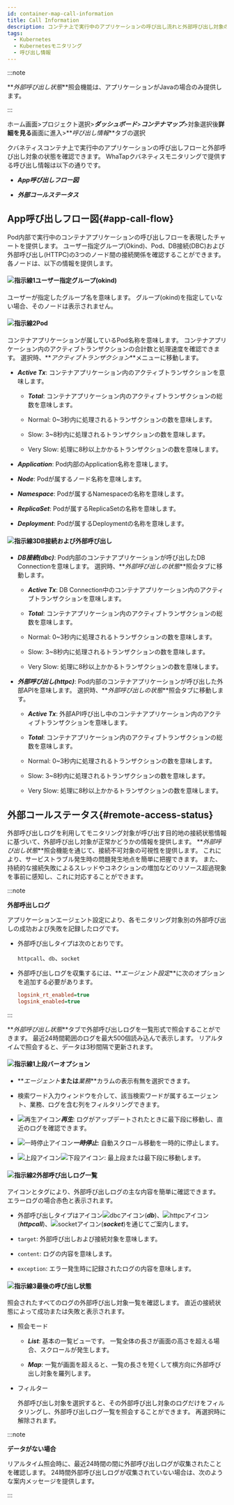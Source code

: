 ```yaml
---
id: container-map-call-information
title: Call Information
description: コンテナ上で実行中のアプリケーションの呼び出し流れと外部呼び出し対象の状態を確認できます。
tags:
  - Kubernetes
  - Kubernetesモニタリング
  - 呼び出し情報
---
```


:::note 

**_外部呼び出し状態_**照会機能は、アプリケーションがJavaの場合のみ提供します。

:::

ホーム画面>プロジェクト選択>**_ダッシュボード_**>**_コンテナマップ_**>対象選択後**詳細を見る**画面に進入>**_呼び出し情報_**タブの選択

クバネティスコンテナ上で実行中のアプリケーションの呼び出しフローと外部呼び出し対象の状態を確認できます。 WhaTapクバネティスモニタリングで提供する呼び出し情報は以下の通りです。 

-   **_App呼び出しフロー図_**

-   **_外部コールステータス_**

## App呼び出しフロー図{#app-call-flow}

<ImgLang img='k8s-container-map-call-info-app.png' desc='App呼び出しフロー図' />

Pod内部で実行中のコンテナアプリケーションの呼び出しフローを表現したチャートを提供します。 ユーザー指定グループ(Okind)、Pod、DB接続(DBC)および外部呼び出し(HTTPC)の3つのノード間の接続関係を確認することができます。 各ノードは、以下の情報を提供します。 

#### ![指示線1](/img/number-01.png)ユーザー指定グループ(okind)

ユーザーが指定したグループ名を意味します。 グループ(okind)を指定していない場合、そのノードは表示されません。

#### ![指示線2](/img/number-02.png)Pod

コンテナアプリケーションが属しているPod名称を意味します。 コンテナアプリケーション内のアクティブトランザクションの合計数と処理速度を確認できます。 選択時、**_アクティブトランザクション_**メニューに移動します。

-   **_Active Tx_**: コンテナアプリケーション内のアクティブトランザクションを意味します。 

    -   **_Total_**: コンテナアプリケーション内のアクティブトランザクションの総数を意味します。

    -   <span class='normal'>Normal</span>: 0~3秒内に処理されるトランザクションの数を意味します。

    -   <span class='slow'>Slow</span>: 3~8秒内に処理されるトランザクションの数を意味します。

    -   <span class='vslow'>Very Slow</span>: 処理に8秒以上かかるトランザクションの数を意味します。

-   **_Application_**: Pod内部のApplication名称を意味します。 

-   **_Node_**: Podが属するノード名称を意味します。 

-   **_Namespace_**: Podが属するNamespaceの名称を意味します。 

-   **_ReplicaSet_**: Podが属するReplicaSetの名称を意味します。 

-   **_Deployment_**: Podが属するDeploymentの名称を意味します。  

#### ![指示線3](/img/number-03.png)DB接続および外部呼び出し

-   **_DB接続(dbc)_**: Pod内部のコンテナアプリケーションが呼び出したDB Connectionを意味します。 選択時、**_外部呼び出しの状態_**照会タブに移動します。

    -   **_Active Tx_**: DB Connection中のコンテナアプリケーション内のアクティブトランザクションを意味します。 

    -   **_Total_**: コンテナアプリケーション内のアクティブトランザクションの総数を意味します。

    -   <span class='normal'>Normal</span>: 0~3秒内に処理されるトランザクションの数を意味します。

    -   <span class='slow'>Slow</span>: 3~8秒内に処理されるトランザクションの数を意味します。

    -   <span class='vslow'>Very Slow</span>: 処理に8秒以上かかるトランザクションの数を意味します。

-   **_外部呼び出し(httpc)_**: Pod内部のコンテナアプリケーションが呼び出した外部APIを意味します。 選択時、**_外部呼び出しの状態_**照会タブに移動します。 

    -   **_Active Tx_**: 外部API呼び出し中のコンテナアプリケーション内のアクティブトランザクションを意味します。 

    -   **_Total_**: コンテナアプリケーション内のアクティブトランザクションの総数を意味します。

    -   <span class='normal'>Normal</span>: 0~3秒内に処理されるトランザクションの数を意味します。

    -   <span class='slow'>Slow</span>: 3~8秒内に処理されるトランザクションの数を意味します。

    -   <span class='vslow'>Very Slow</span>: 処理に8秒以上かかるトランザクションの数を意味します。

## 外部コールステータス{#remote-access-status}

外部呼び出しログを利用してモニタリング対象が呼び出す目的地の接続状態情報に基づいて、外部呼び出し対象が正常かどうかの情報を提供します。 **_外部呼び出し状態_**照会機能を通じて、接続不可対象の可視性を提供します。 これにより、サービストラブル発生時の問題発生地点を簡単に把握できます。 また、持続的な接続失敗によるスレッドやコネクションの増加などのリソース超過現象を事前に感知し、これに対応することができます。

:::note

**外部呼出しログ**

アプリケーションエージェント設定により、各モニタリング対象別の外部呼び出しの成功および失敗を記録したログです。 

-   外部呼び出しタイプは次のとおりです。

    `httpcall`、`db`、`socket` 

-   外部呼び出しログを収集するには、**_エージェント設定_**に次のオプションを追加する必要があります。

    ```ini
    logsink_rt_enabled=true
    logsink_enabled=true
    ```

::: 

<ImgLang img='k8s-container-map-call-info-remote.png' desc='外部コールログ' />

**_外部呼び出し状態_**タブで外部呼び出しログを一覧形式で照会することができます。 最近24時間範囲のログを最大500個読み込んで表示します。 リアルタイムで照会すると、データは3秒間隔で更新されます。 

#### ![指示線1](/img/number-01.png)上段バーオプション

-   **_エージェント_**または**_業務_**カラムの表示有無を選択できます。

-   検索ワード入力ウィンドウを介して、該当検索ワードが属するエージェント、業務、ログを含む列をフィルタリングできます。

-   ![再生アイコン](/img/ic-caret-right.svg)**_再生_**: ログがアップデートされたときに最下段に移動し、直近のログを確認できます。

-   ![一時停止アイコン](/img/ico-pause.svg)**_一時停止_**: 自動スクロール移動を一時的に停止します。

-   ![上段アイコン](/img/ic-caret-up.svg)![下段アイコン](/img/ic-caret-down.svg): 最上段または最下段に移動します。

#### ![指示線2](/img/number-02.png)外部呼び出しログ一覧

アイコンとタグにより、外部呼び出しログの主な内容を簡単に確認できます。 エラーログの場合<span class='vslow'>赤色</span>と表示されます。

-   外部呼び出しタイプはアイコン![dbcアイコン](/img/ic-db.svg)(**_db_**)、![httpcアイコン](/img/ic-network-filled.svg)(**_httpcall_**)、![socketアイコン](/img/ic-branches.svg)(**_socket_**)を通じてご案内します。

-   `target`: 外部呼び出しおよび接続対象を意味します。 

-   `content`: ログの内容を意味します。 

-   `exception`: エラー発生時に記録されたログの内容を意味します。

#### ![指示線3](/img/number-03.png)最後の呼び出し状態

照会されたすべてのログの外部呼び出し対象一覧を確認します。 直近の接続状態によって<span class='vslow'>成功</span>または<span class='mstop'>失敗</span>と表示されます。 

-   照会モード

    -   **_List_**: 基本の一覧ビューです。 一覧全体の長さが画面の高さを超える場合、スクロールが発生します。

    -   **_Map_**: 一覧が画面を超えると、一覧の長さを短くして横方向に外部呼び出し対象を羅列します。

-   フィルター

    外部呼び出し対象を選択すると、その外部呼び出し対象のログだけをフィルタリングし、外部呼び出しログ一覧を照会することができます。 再選択時に解除されます。

:::note

**データがない場合**

リアルタイム照会時に、最近24時間の間に外部呼び出しログが収集されたことを確認します。 24時間外部呼び出しログが収集されていない場合は、次のような案内メッセージを提供します。

<ImgLang img='k8s-container-map-call-info-remote-none.png' desc='데이터 미수집' />

:::

<!-- 

* ![일시 정지 아이콘](/img/ic-s-pause.svg) 일시 정지

-->
